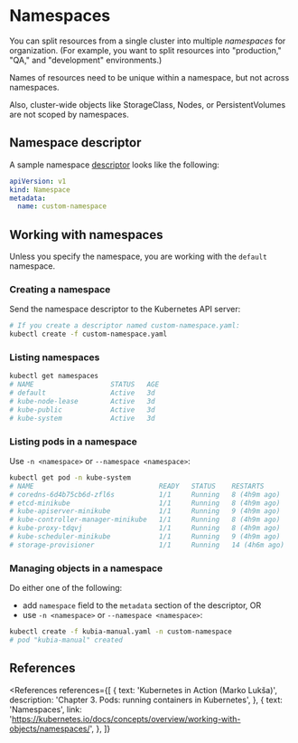 
# Namespaces

You can split resources from a single cluster into multiple _namespaces_ for organization. (For example, you want to split resources into "production," "QA," and "development" environments.)

Names of resources need to be unique within a namespace, but not across namespaces.

Also, cluster-wide objects like StorageClass, Nodes, or PersistentVolumes are not scoped by namespaces.

## Namespace descriptor

A sample namespace [descriptor](devops/kubernetes/concepts/getting-started/yaml-descriptor) looks like the following:

```yaml
apiVersion: v1
kind: Namespace
metadata:
  name: custom-namespace
```

## Working with namespaces

Unless you specify the namespace, you are working with the `default` namespace.

### Creating a namespace

Send the namespace descriptor to the Kubernetes API server:

```bash
# If you create a descriptor named custom-namespace.yaml:
kubectl create -f custom-namespace.yaml
```

### Listing namespaces

```bash
kubectl get namespaces
# NAME                   STATUS   AGE
# default                Active   3d
# kube-node-lease        Active   3d
# kube-public            Active   3d
# kube-system            Active   3d
```

### Listing pods in a namespace

Use `-n <namespace>` or `--namespace <namespace>`:

```bash
kubectl get pod -n kube-system
# NAME                               READY   STATUS    RESTARTS        AGE
# coredns-6d4b75cb6d-zfl6s           1/1     Running   8 (4h9m ago)    3d
# etcd-minikube                      1/1     Running   8 (4h9m ago)    3d
# kube-apiserver-minikube            1/1     Running   9 (4h9m ago)    3d
# kube-controller-manager-minikube   1/1     Running   8 (4h9m ago)    3d
# kube-proxy-tdqvj                   1/1     Running   8 (4h9m ago)    3d
# kube-scheduler-minikube            1/1     Running   9 (4h9m ago)    3d
# storage-provisioner                1/1     Running   14 (4h6m ago)   3d
```

### Managing objects in a namespace

Do either one of the following:

- add `namespace` field to the `metadata` section of the descriptor, OR
- use `-n <namespace>` or `--namespace <namespace>`:

```bash
kubectl create -f kubia-manual.yaml -n custom-namespace
# pod "kubia-manual" created
```

## References

<References
  references={[
    {
      text: 'Kubernetes in Action (Marko Lukša)',
      description: 'Chapter 3. Pods: running containers in Kubernetes',
    },
    {
      text: 'Namespaces',
      link: 'https://kubernetes.io/docs/concepts/overview/working-with-objects/namespaces/',
    },
  ]}
></References>
```
